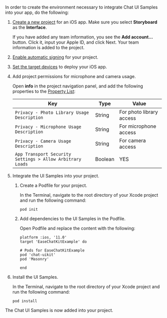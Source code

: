 <PlatformWrapper platform="ios">

In order to create the environment necessary to integrate Chat UI Samples into your app, do the following:

1. [Create a new project](https://help.apple.com/xcode/mac/current/#/dev07db0e578) for an iOS app. Make sure you select **Storyboard** as the **Interface**.

   If you have added any team information, you see the **Add account...** button. Click it, input your Apple ID, and click Next. Your team information is added to the project.

2. [Enable automatic signing](https://help.apple.com/xcode/mac/current/#/dev23aab79b4) for your project.

3. [Set the target devices](https://help.apple.com/xcode/mac/current/#/deve69552ee5) to deploy your iOS app.

4. Add project permissions for microphone and camera usage.
  
   Open **info** in the project navigation panel, and add the following properties to the [Property List](https://help.apple.com/xcode/mac/current/#/dev3f399a2a6):

   | Key | Type | Value |
   | --- | --- | --- |
   | `Privacy - Photo Library Usage Description` | String | For photo library access |
   | `Privacy - Microphone Usage Description` | String | For microphone access |
   | `Privacy - Camera Usage Description` | String | For camera access |
   | `App Transport Security Settings > Allow Arbitrary Loads` | Boolean | YES |

5. Integrate the UI Samples into your project.

   1. Create a Podfile for your project.

      In the Terminal, navigate to the root directory of your Xcode project and run the following command:

      ```shell
      pod init
      ```
   2. Add dependencies to the UI Samples in the Podfile.

      Open Podfile and replace the content with the following:

      ```shell
      platform :ios, '11.0'
      target 'EaseChatKitExample' do

      # Pods for EaseChatKitExample
      pod 'chat-uikit'
      pod 'Masonry'

      end
      ```
    
  3. Install the UI Samples.

      In the Terminal, navigate to the root directory of your Xcode project and run the following command:

       ```shell
       pod install
       ```

  The Chat UI Samples is now added into your project.

</PlatformWrapper>
